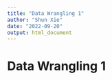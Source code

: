 ```yaml
---
title: "Data Wrangling 1"
author: "Shun Xie"
date: "2022-09-20"
output: html_document
---
```

# Data Wrangling 1